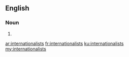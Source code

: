 ==English==

===Noun===
{{head|en|plural}}

# {{plural of|internationalist|lang=en|nocat=1}}

[[ar:internationalists]]
[[fr:internationalists]]
[[ku:internationalists]]
[[my:internationalists]]